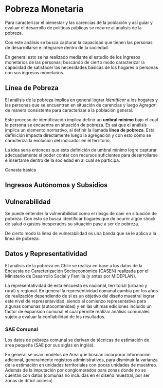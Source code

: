 # Pobreza Monetaria

Para caracterizar el bienestar y las carencias de la población y así guiar y evaluar el desarrollo de políticas públicas se recurre al análisis de la pobreza.

Con este análisis se busca capturar la capacidad que tienen las personas de desarrollarse e integrarse dentro de la sociedad. 

En general esto se ha realizado mediante el estudio de los ingresos monetarios de las personas; buscando de cierto modo caracterizar la capacidad de satisfacer las necesidades básicas de los hogares o personas con sus ingresos monetarios.

## Línea de Pobreza

El análisis de la pobreza implica en general lograr *Identificar* a los hogares y las personas que se encuentran en situación de carencias y luego *Agregar* de manera consistente para caracterizar a la población general.

Este proceso de identificación implica definir un **umbral mínimo** bajo el cual la persona se encuentra en situación de pobreza. Es así que el análisis implica un elemento normativo, al definir la llamada **línea de pobreza**. Esta definición impacta directamente luego la agregación y con esto cómo se caracteriza la evolución del indicador en el territorio.

La idea sería entonces que esta definición de umbral mínimo logre capturar adecuadamente el poder contar con recursos suficientes para desarrollarse e insertarse dentro de la sociedad en al cual se participa.

Canasta basica

## Ingresos Autónomos y Subsidios

## Vulnerabilidad

Se puede entender la vulnerabilidad como el riesgo de caer en situación de pobreza. Con esto se busca identificar hogares que de ocurrir algún shock de salud o gastos inesperados su situación pase a ser de pobreza.

De cierto modo la linea de vulnerabilidad es una banda que se le aplica a la linea de pobreza.

## Datos y Representatividad

El análisis de la pobreza en Chile se realiza en base a los datos de la Encuesta de Caracterización Socioeconómica (CASEN) realizada por el Ministerio de Desarrollo Social y Familia (y antes por MIDEPLAN).

La representatividad de esta encuesta es nacional, territorial (urbano y rural) y regional. En general la representividad comunal cambia por los años de realización dependiendo de si es un objetivo del diseño muestral lograr este nivel de representavidad, siendo al comienzo representativa para algunas comunas (autocontenidas) y en las ultimas ediciones incluído un factor de expansión comunal el cual permite realizar análisis comunales sujeto a evaluar la confiabilidad de los resultados.

### SAE Comunal

Los datos de pobreza comunal se derivan de técnicas de estimación de area pequeña (SAE por sus siglas en inglés).

En general se usan modelos de Area que búscan incorporar información adicional, generalmente registros administrativos, para disminuir la varianza de la estimación en unidades territoriales con pocas unidades de muestreo. Además de la imputación por conglomerados para zonas donde no se cuentan con datos (comunas no incluidas en el diseño muestral, por ser zonas de dificil acceso)